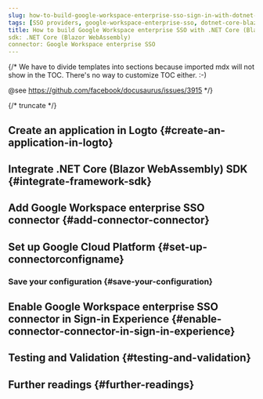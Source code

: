 ```yaml
---
slug: how-to-build-google-workspace-enterprise-sso-sign-in-with-dotnet-core-blazor-webassembly-and-logto
tags: [SSO providers, google-workspace-enterprise-sso, dotnet-core-blazor-webassembly, c#, SAML authentication, enterprise login, SSO login]
title: How to build Google Workspace enterprise SSO with .NET Core (Blazor WebAssembly)
sdk: .NET Core (Blazor WebAssembly)
connector: Google Workspace enterprise SSO
---
```


{/*
  We have to divide templates into sections because imported mdx will not show in the TOC.
  There's no way to customize TOC either. :-)

  @see https://github.com/facebook/docusaurus/issues/3915
*/}




{/* truncate */}

<Intro connector={connector} sdk=".NET Core (Blazor WebAssembly)" link="https://learn.microsoft.com/en-us/aspnet/core/blazor/hosting-models#blazor-webassembly" />

## Create an application in Logto \{#create-an-application-in-logto}

<CreateApplication type="Single Page App" framework=".NET Core (Blazor WebAssembly)" />

## Integrate .NET Core (Blazor WebAssembly) SDK \{#integrate-framework-sdk}

<IntegrateSdk />

## Add Google Workspace enterprise SSO connector \{#add-connector-connector}

<AddSsoConnector framework=".NET Core (Blazor WebAssembly)" />

## Set up Google Cloud Platform \{#set-up-connectorconfigname}

<ConnectorGuide />

### Save your configuration \{#save-your-configuration}

<SaveYourConfiguration connector={connector} />

## Enable Google Workspace enterprise SSO connector in Sign-in Experience \{#enable-connector-connector-in-sign-in-experience}

<EnableSsoConnector />

## Testing and Validation \{#testing-and-validation}

<TestingAndValidation connector={connector} sdk=".NET Core (Blazor WebAssembly)" />

## Further readings \{#further-readings}

<FurtherReadings />
